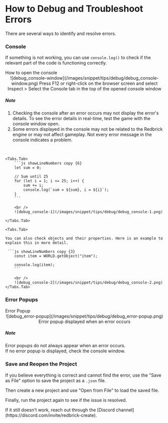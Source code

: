 
# How to Debug and Troubleshoot Errors

There are several ways to identify and resolve errors.

<Steps>

### Console

If something is not working, you can use `console.log()` to check if the relevant part of the code is functioning correctly.

<Callout type="info">
    How to open the console
    <br/>
    <center>![debug_console-window](/images/snippet/tips/debug/debug_console-window.png) Press F12 or right-click on the browser screen and select Inspect > Select the Console tab in the top of the opened console window</center>
</Callout>

##### Note
1. Checking the console after an error occurs may not display the error's details. To see the error details in real-time, test the game with the console window open.
2. Some errors displayed in the console may not be related to the Redbrick engine or may not affect gameplay. Not every error message in the console indicates a problem.

<br/>
<Tabs items={["example 1", "example 2"]} defaultIndex="0">

    <Tabs.Tab>
        ```js showLineNumbers copy {6}
        let sum = 0;

        // Sum until 25
        for (let i = 1; i <= 25; i++) {
            sum += i;
            console.log(`sum = ${sum}, i = ${i}`);
        }
        ```

        <br />
        ![debug_console-1](/images/snippet/tips/debug/debug_console-1.png)

    </Tabs.Tab>

    <Tabs.Tab>

    You can also check objects and their properties. Here is an example to explain this in more detail.

     ```js showLineNumbers copy {3}
        const item = WORLD.getObject("item");

        console.log(item);
        ```

        <br />
        ![debug_console-2](/images/snippet/tips/debug/debug_console-2.png)
    </Tabs.Tab>

</Tabs>

### Error Popups

<Callout type="error">
  Error Popup
  <br/>
  <center>![debug_error-popup](/images/snippet/tips/debug/debug_error-popup.png) Error popup displayed when an error occurs</center>  
</Callout>

##### Note
Error popups do not always appear when an error occurs.  
If no error popup is displayed, check the console window.

### Save and Reopen the Project

If you believe everything is correct and cannot find the error, use the "Save as File" option to save the project as a `.json` file.

Then create a new project and use "Open from File" to load the saved file.

Finally, run the project again to see if the issue is resolved.

<Callout type="info">
  If it still doesn't work, reach out through the [Discord channel](https://discord.com/invite/redbrick-create).
</Callout>
</Steps>

